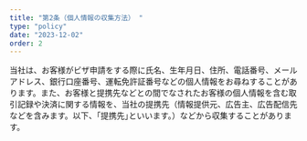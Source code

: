```yaml
---
title: "第2条（個人情報の収集方法） "
type: "policy"
date: "2023-12-02"
order: 2
---
```

当社は、お客様がビザ申請をする際に氏名、生年月日、住所、電話番号、メールアドレス、銀行口座番号、運転免許証番号などの個人情報をお尋ねすることがあります。また、お客様と提携先などとの間でなされたお客様の個人情報を含む取引記録や決済に関する情報を、当社の提携先（情報提供元、広告主、広告配信先などを含みます。以下、｢提携先｣といいます。）などから収集することがあります。 

